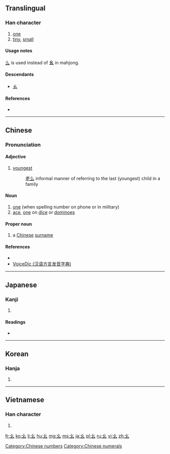 ==Translingual==
{{stroke order|type=animate}}

===Han character===
{{Han char|rn=52|rad=幺|as=00|sn=3|var=1|four=|canj=女戈 (VI)}}

# [[one]]
# [[tiny]], [[small]]

====Usage notes====
[[么]] is used instead of '''幺''' in mahjong.

====Descendants====
*[[ㄠ]]

====References====
* {{Han ref|kx=0341.120|dkj=09189|dj=0650.060|hdz=21092.140|uh=5E7A|ud=24186}}

[[Category:Chinese numbers]]
[[Category:Chinese numerals]]

----

==Chinese==
{{zh-hanzi-box|[[幺]]}}

===Pronunciation===
{{zh-pron
|m=yāo,yào
|c=jiu1
|h=pfs=yau
|mn=au/io
|w=
|mc=
|oc=
|ma=|ma2=
|cat=a
}}

====Adjective====
{{zh-adj|s|tra=么|pin=yāo|pint=yao1|sort=幺00}}
# [[youngest]]
#: [[老么]] informal manner of referring to the last (youngest) child in a family

====Noun====
{{zh-noun|s|tra=么|pin=yāo|pint=yao1|sort=幺00}}

# [[one]] (when spelling number on phone or in military)
# [[ace]], [[one]] on [[dice]] or [[dominoes]]

====Proper noun====
{{zh-proper noun|s|tra=么|pin=yāo|pint=yao1|sort=幺00}}

# a [[Chinese]] [[surname]]

====References====
* {{cite web
| url = http://www.mdbg.net/chindict/chindict.php?page=worddict&wdrst=0&wdqb=幺
| title = 幺
| work = MDBG English to Chinese dictionary ( Based on CC-CEDICT )
| language = Mandarin/English
| accessdate = 2014-02-14}}
*[http://cn.voicedic.com/ VoiceDic (汉语方言发音字典)]

----

==Japanese==

===Kanji===
{{ja-kanji|grade=|rs=幺00}}

# {{defn|lang=ja|sort=幺00}}

====Readings====
* {{ja-readings|on=[[よう]] (yō)|kun=[[ちいさい]] (chiisai)}}

----

==Korean==

===Hanja===
{{ko-hanja|hangeul=요|rv=yo|mr=yo}}

# {{defn|lang=ko|sort=幺00}}

----

==Vietnamese==

===Han character===
{{vi-hantu|[[yêu]]|rs=幺00}}

# {{defn|lang=vi|sort=幺00}}

[[Category:CJKV radicals| ]]

[[fr:幺]]
[[ko:幺]]
[[li:幺]]
[[hu:幺]]
[[mg:幺]]
[[ms:幺]]
[[ja:幺]]
[[pl:幺]]
[[ru:幺]]
[[vi:幺]]
[[zh:幺]]